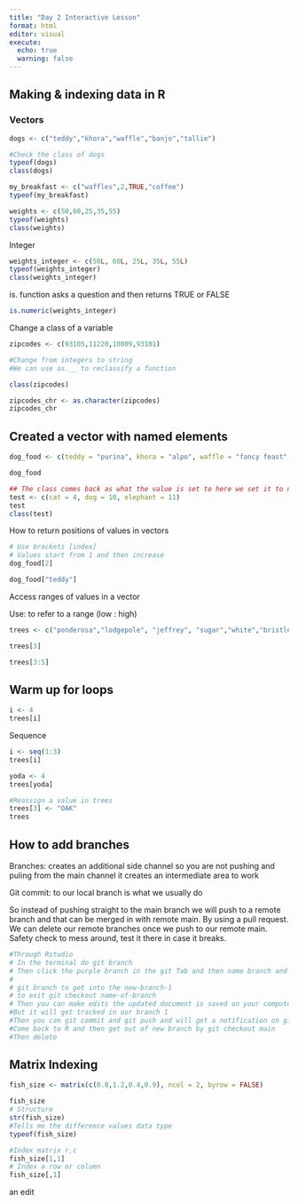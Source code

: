 ```yaml
---
title: "Day 2 Interactive Lesson"
format: html
editor: visual
execute: 
  echo: true
  warning: false
---
```


## Making & indexing data in R 

### Vectors

```r
dogs <- c("teddy","khora","waffle","banjo","tallie")

#Check the class of dogs
typeof(dogs)
class(dogs)
```

```r
my_breakfast <- c("waffles",2,TRUE,"coffee")
typeof(my_breakfast)
```

```r
weights <- c(50,60,25,35,55)
typeof(weights)
class(weights)
```

Integer

```r
weights_integer <- c(50L, 60L, 25L, 35L, 55L)
typeof(weights_integer)
class(weights_integer)
```

is. function asks a question and then returns TRUE or FALSE

```r
is.numeric(weights_integer)
```

Change a class of a variable

```r
zipcodes <- c(93105,11220,10009,93101)

#Change from integers to string
#We can use as.__ to reclassify a function

class(zipcodes)

zipcodes_chr <- as.character(zipcodes)
zipcodes_chr
```

## Created a vector with named elements

```r
dog_food <- c(teddy = "purina", khora = "alpo", waffle = "fancy feast", banjo = "blue diamond", tallie = "farmer's dog")

dog_food

## The class comes back as what the value is set to here we set it to numbers
test <- c(cat = 4, dog = 10, elephant = 11)
test
class(test)
```

How to return positions of values in vectors

```r
# Use brackets [index]
# Values start from 1 and then increase
dog_food[2]

dog_food["teddy"]
```

Access ranges of values in a vector

Use: to refer to a range (low : high)

```r
trees <- c("ponderosa","lodgepole", "jeffrey", "sugar","white","bristlecone")

trees[3]

trees[3:5]
```

## Warm up for loops

```r
i <- 4
trees[i]
```

Sequence

```r
i <- seq(1:3)
trees[i]

yoda <- 4
trees[yoda]
```

```r
#Reassign a value in trees  
trees[3] <- "OAK"
trees
```

## How to add branches

Branches: creates an additional side channel so you are not pushing and puling from the main channel it creates an intermediate area to work

Git commit: to our local branch is what we usually do

So instead of pushing straight to the main branch we will push to a remote branch and that can be merged in with remote main. By using a pull request. We can delete our remote branches once we push to our remote main. Safety check to mess around, test it there in case it breaks.

```r
#Through Rstudio
# In the terminal do git branch 
# Then click the purple branch in the git Tab and then name branch and make sure it is synched to the remote repo
# 
# git branch to get into the new-branch-1
# to exit git checkout name-of-branch
# Then you can make edits the updated document is saved on your computer
#But it will get tracked in our branch 1
#Then you can git commit and git push and will get a notification on git that there is a new branch you can commit 
#Come back to R and then get out of new branch by git checkout main
#Then delete 
```

## Matrix Indexing

```r
fish_size <- matrix(c(0.8,1.2,0.4,0.9), ncol = 2, byrow = FALSE)

fish_size
# Structure 
str(fish_size)
#Tells me the difference values data type
typeof(fish_size)

#Index matrix r,c
fish_size[1,1]
# Index a row or column
fish_size[,1]
```

an edit
